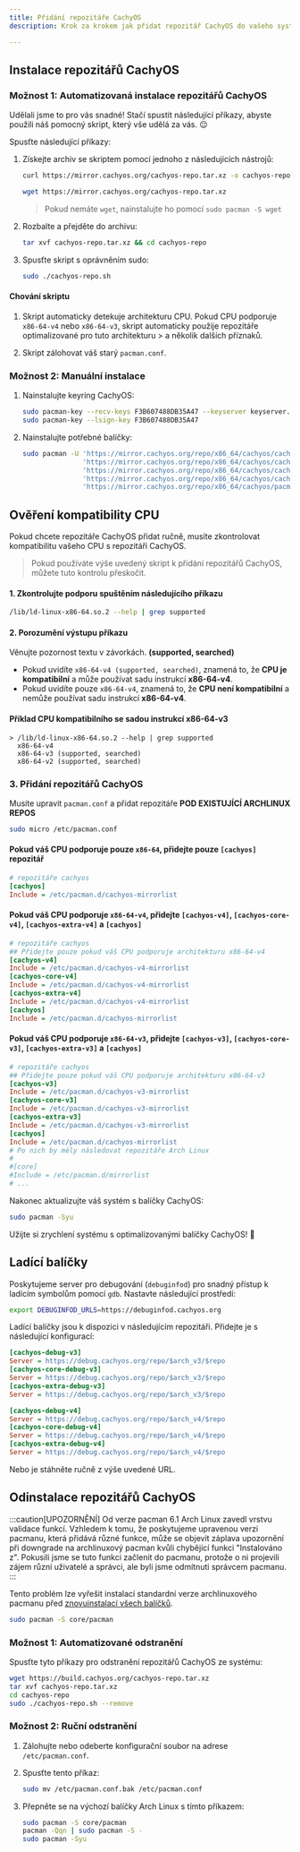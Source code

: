 ```yaml
---
title: Přidání repozitáře CachyOS
description: Krok za krokem jak přidat repozitář CachyOS do vašeho systému Arch Linux s podporou x86-64-v3, x86-64-v4

---
```



Instalace repozitářů CachyOS
-------------------------------

### Možnost 1: Automatizovaná instalace repozitářů CachyOS

Udělali jsme to pro vás snadné! Stačí spustit následující příkazy, abyste použili náš pomocný skript, který vše udělá za vás. 😉

Spusťte následující příkazy:

<Steps>

1. Získejte archiv se skriptem pomocí jednoho z následujících nástrojů:

   <Tabs>

   <TabItem label="použití curl">

   ```sh
   curl https://mirror.cachyos.org/cachyos-repo.tar.xz -o cachyos-repo.tar.xz
   ```

   </TabItem>
   <TabItem label="použití wget">

   ```sh
   wget https://mirror.cachyos.org/cachyos-repo.tar.xz
   ```
   > Pokud nemáte `wget`, nainstalujte ho pomocí `sudo pacman -S wget`

   </TabItem>
   </Tabs>

2. Rozbalte a přejděte do archivu:

   ```sh
   tar xvf cachyos-repo.tar.xz && cd cachyos-repo
   ```

3. Spusťte skript s oprávněním sudo:

   ```sh
   sudo ./cachyos-repo.sh
   ```

</Steps>

#### Chování skriptu

<Steps>

1. Skript automaticky detekuje architekturu CPU. Pokud CPU podporuje `x86-64-v4` nebo `x86-64-v3`, skript automaticky použije repozitáře optimalizované pro tuto architekturu > a několik dalších příznaků.

2. Skript zálohovat váš starý `pacman.conf`.

</Steps>

### Možnost 2: Manuální instalace

<Steps>

1. Nainstalujte keyring CachyOS:

   ```sh
   sudo pacman-key --recv-keys F3B607488DB35A47 --keyserver keyserver.ubuntu.com
   sudo pacman-key --lsign-key F3B607488DB35A47
   ```

2. Nainstalujte potřebné balíčky:

   ```sh
   sudo pacman -U 'https://mirror.cachyos.org/repo/x86_64/cachyos/cachyos-keyring-20240331-1-any.pkg.tar.zst' \
                  'https://mirror.cachyos.org/repo/x86_64/cachyos/cachyos-mirrorlist-18-1-any.pkg.tar.zst'    \
                  'https://mirror.cachyos.org/repo/x86_64/cachyos/cachyos-v3-mirrorlist-18-1-any.pkg.tar.zst' \
                  'https://mirror.cachyos.org/repo/x86_64/cachyos/cachyos-v4-mirrorlist-6-1-any.pkg.tar.zst'  \
                  'https://mirror.cachyos.org/repo/x86_64/cachyos/pacman-6.1.0-7-x86_64.pkg.tar.zst'
   ```

</Steps>

## Ověření kompatibility CPU
Pokud chcete repozitáře CachyOS přidat ručně, musíte zkontrolovat kompatibilitu vašeho CPU s repozitáři CachyOS.
> Pokud používáte výše uvedený skript k přidání repozitářů CachyOS, můžete tuto kontrolu přeskočit.

#### 1. Zkontrolujte podporu spuštěním následujícího příkazu
```sh
/lib/ld-linux-x86-64.so.2 --help | grep supported
```

#### 2. Porozumění výstupu příkazu
Věnujte pozornost textu v závorkách. **(supported, searched)**
- Pokud uvidíte `x86-64-v4 (supported, searched)`, znamená to, že **CPU je kompatibilní** a může používat sadu instrukcí **x86-64-v4**.
- Pokud uvidíte pouze `x86-64-v4`, znamená to, že **CPU není kompatibilní** a nemůže používat sadu instrukcí **x86-64-v4**.

#### Příklad CPU kompatibilního se sadou instrukcí x86-64-v3
```
> /lib/ld-linux-x86-64.so.2 --help | grep supported
  x86-64-v4
  x86-64-v3 (supported, searched)
  x86-64-v2 (supported, searched)
```

### 3. Přidání repozitářů CachyOS
Musíte upravit `pacman.conf` a přidat repozitáře **POD EXISTUJÍCÍ ARCHLINUX REPOS**
```sh
sudo micro /etc/pacman.conf
```

#### Pokud váš CPU podporuje pouze `x86-64`, přidejte pouze `[cachyos]` repozitář
```ini
# repozitáře cachyos
[cachyos]
Include = /etc/pacman.d/cachyos-mirrorlist
```

#### Pokud váš CPU podporuje `x86-64-v4`, přidejte `[cachyos-v4]`, `[cachyos-core-v4]`, `[cachyos-extra-v4]` a `[cachyos]`
```ini
# repozitáře cachyos
## Přidejte pouze pokud váš CPU podporuje architekturu x86-64-v4
[cachyos-v4]
Include = /etc/pacman.d/cachyos-v4-mirrorlist
[cachyos-core-v4]
Include = /etc/pacman.d/cachyos-v4-mirrorlist
[cachyos-extra-v4]
Include = /etc/pacman.d/cachyos-v4-mirrorlist
[cachyos]
Include = /etc/pacman.d/cachyos-mirrorlist
```

#### Pokud váš CPU podporuje `x86-64-v3`, přidejte `[cachyos-v3]`, `[cachyos-core-v3]`, `[cachyos-extra-v3]` a `[cachyos]`
```ini
# repozitáře cachyos
## Přidejte pouze pokud váš CPU podporuje architekturu x86-64-v3
[cachyos-v3]
Include = /etc/pacman.d/cachyos-v3-mirrorlist
[cachyos-core-v3]
Include = /etc/pacman.d/cachyos-v3-mirrorlist
[cachyos-extra-v3]
Include = /etc/pacman.d/cachyos-v3-mirrorlist
[cachyos]
Include = /etc/pacman.d/cachyos-mirrorlist
# Po nich by měly následovat repozitáře Arch Linux
#
#[core]
#Include = /etc/pacman.d/mirrorlist
# ...
```

Nakonec aktualizujte váš systém s balíčky CachyOS:

```bash
sudo pacman -Syu
```
Užijte si zrychlení systému s optimalizovanými balíčky CachyOS! 🎉

Ladící balíčky
--------------

Poskytujeme server pro debugování (`debuginfod`) pro snadný přístup k ladícím symbolům pomocí `gdb`. Nastavte následující prostředí:

```bash
export DEBUGINFOD_URLS=https://debuginfod.cachyos.org
```

Ladící balíčky jsou k dispozici v následujícím repozitáři. Přidejte je s následující konfigurací:

```ini
[cachyos-debug-v3]
Server = https://debug.cachyos.org/repo/$arch_v3/$repo
[cachyos-core-debug-v3]
Server = https://debug.cachyos.org/repo/$arch_v3/$repo
[cachyos-extra-debug-v3]
Server = https://debug.cachyos.org/repo/$arch_v3/$repo
```

```ini
[cachyos-debug-v4]
Server = https://debug.cachyos.org/repo/$arch_v4/$repo
[cachyos-core-debug-v4]
Server = https://debug.cachyos.org/repo/$arch_v4/$repo
[cachyos-extra-debug-v4]
Server = https://debug.cachyos.org/repo/$arch_v4/$repo
```

Nebo je stáhněte ručně z výše uvedené URL.


Odinstalace repozitářů CachyOS
---------------------------------

:::caution[UPOZORNĚNÍ]
Od verze pacman 6.1 Arch Linux zavedl vrstvu validace funkcí. Vzhledem k tomu, že poskytujeme upravenou verzi pacmanu, která přidává různé funkce, může se objevit záplava upozornění při downgrade na archlinuxový pacman kvůli chybějící funkci "Instalováno z".
Pokusili jsme se tuto funkci začlenit do pacmanu, protože o ni projevili zájem různí uživatelé a správci, ale byli jsme odmítnuti správcem pacmanu.
:::

Tento problém lze vyřešit instalací standardní verze archlinuxového pacmanu před [znovuinstalací všech balíčků](https://wiki.archlinux.org/title/Pacman/Tips_and_tricks#Reinstalling_all_packages).
```sh
sudo pacman -S core/pacman
```

### Možnost 1: Automatizované odstranění

Spusťte tyto příkazy pro odstranění repozitářů CachyOS ze systému:

```sh
wget https://build.cachyos.org/cachyos-repo.tar.xz
tar xvf cachyos-repo.tar.xz
cd cachyos-repo
sudo ./cachyos-repo.sh --remove
```

### Možnost 2: Ruční odstranění

<Steps>

1. Zálohujte nebo odeberte konfigurační soubor na adrese `/etc/pacman.conf`.

2. Spusťte tento příkaz:

   ```sh
   sudo mv /etc/pacman.conf.bak /etc/pacman.conf
   ```

3. Přepněte se na výchozí balíčky Arch Linux s tímto příkazem:

   ```sh
   sudo pacman -S core/pacman
   pacman -Qqn | sudo pacman -S -
   sudo pacman -Syu
   ```

</Steps>
